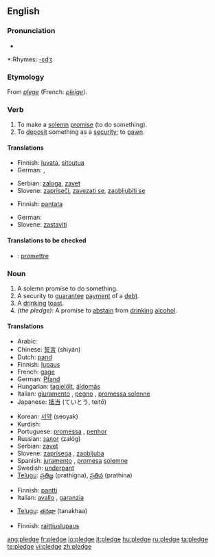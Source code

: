 {{wikipedia|dab=Pledge}}
==English==

===Pronunciation===
*{{audio|en-us-pledge.ogg|Audio (US)}}

*:Rhymes: [[Rhymes:English:-ɛdʒ|-ɛdʒ]]

===Etymology===
From {{OF.}} ''[[plege]]'' (French: ''[[pleige]]'').

===Verb===
{{en-verb|pledg|ing}}

# To make a [[solemn]] [[promise]] (to do something).
# To [[deposit]] something as a [[security]]; to [[pawn]].

====Translations====
{{trans-top|To make a solemn promise}}
*Finnish: [[luvata]], [[sitoutua]]
*German: {{t|de|zusichern}}, {{t|de|versprechen}}
{{trans-mid}}
*Serbian: [[zaloga]], [[zavet]]
*Slovene: [[zapriseči]], [[zavezati se]], [[zaobljubiti se]]
{{trans-bottom}}

{{trans-top|To deposit something as a security; to pawn}}
*Finnish: [[pantata]]
{{trans-mid}}
*German: {{t|de|verpfänden}}
*Slovene: [[zastaviti]]
{{trans-bottom}}

====Translations to be checked====
{{checktrans}}
*{{ttbc|French}}: [[promettre]]

===Noun===
{{en-noun}}

# A solemn promise to do something.
# A security to [[guarantee]] [[payment]] of a [[debt]].
# A [[drinking]] [[toast]].
# ''(the pledge):'' A promise to [[abstain]] from [[drinking]] [[alcohol]].

====Translations====
{{trans-top|solemn promise}}
*Arabic: {{Arab|[[ضمان]]}} {{IPAchar|(ɖamān)}} {{m}}
*Chinese: [[誓言]] (shìyán)
*Dutch: [[pand]] {{n}}
*Finnish: [[lupaus]]
*French: [[gage]] {{m}}
*German: [[Pfand]] {{n}}
*Hungarian: [[tagjelölt]], [[áldomás]]
*Italian: [[giuramento]] {{m}}, [[pegno]] {{m}}, [[promessa solenne]] {{f}}
*Japanese: [[抵当]] (ていとう, teitō)
{{trans-mid}}
*Korean: [[서약]] (seoyak)
*Kurdish: {{KUchar|[[په‌یمان]]}}
*Portuguese: [[promessa]] {{f}}, [[penhor]] {{m}}
*Russian: [[залог]] (zalóg) {{m}}
*Serbian: [[zavet]] {{m}}
*Slovene: [[zaprisega]] {{f}}, [[zaobljuba]] {{f}}
*Spanish: [[juramento]] {{m}}, [[promesa]] [[solemne]] {{f}}
*Swedish: [[underpant]] {{c}}
*[[Telugu]]: [[ప్రతిజ్ఞ]] (prathigna), [[ప్రతిన]] (prathina)
{{trans-bottom}}

{{trans-top|security to payment}}
*Finnish: [[pantti]]
*Italian: [[avallo]] {{m}}, [[garanzia]] {{f}}
{{trans-mid}}
*[[Telugu]]: [[తనఖా]] (tanakhaa)
{{trans-bottom}}

{{trans-top|A promise to abstain from drinking alcohol}}
*Finnish: [[raittiuslupaus]]
{{trans-mid}}
{{trans-bottom}}

[[ang:pledge]]
[[fr:pledge]]
[[io:pledge]]
[[it:pledge]]
[[hu:pledge]]
[[ru:pledge]]
[[ta:pledge]]
[[te:pledge]]
[[vi:pledge]]
[[zh:pledge]]